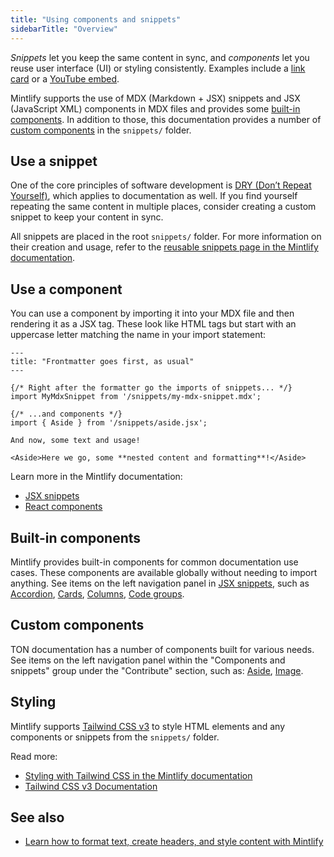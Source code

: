 ```yaml
---
title: "Using components and snippets"
sidebarTitle: "Overview"
---
```


_Snippets_ let you keep the same content in sync, and _components_ let you reuse user interface (UI) or styling consistently. Examples include a [link card](https://www.mintlify.com/docs/components/cards) or a [YouTube embed](https://www.mintlify.com/docs/create/image-embeds#youtube-embeds).

Mintlify supports the use of MDX (Markdown + JSX) snippets and JSX (JavaScript XML) components in MDX files and provides some [built-in components](#built-in-components). In addition to those, this documentation provides a number of [custom components](#custom-components) in the `snippets/` folder.

## Use a snippet

One of the core principles of software development is [DRY (Don’t Repeat Yourself)](https://en.wikipedia.org/wiki/Don%27t_repeat_yourself), which applies to documentation as well. If you find yourself repeating the same content in multiple places, consider creating a custom snippet to keep your content in sync.

All snippets are placed in the root `snippets/` folder. For more information on their creation and usage, refer to the [reusable snippets page in the Mintlify documentation](https://www.mintlify.com/docs/create/reusable-snippets).

## Use a component

You can use a component by importing it into your MDX file and then rendering it as a JSX tag. These look like HTML tags but start with an uppercase letter matching the name in your import statement:

```mdx title="some/page.mdx"
---
title: "Frontmatter goes first, as usual"
---

{/* Right after the formatter go the imports of snippets... */}
import MyMdxSnippet from '/snippets/my-mdx-snippet.mdx';

{/* ...and components */}
import { Aside } from '/snippets/aside.jsx';

And now, some text and usage!

<Aside>Here we go, some **nested content and formatting**!</Aside>
```

Learn more in the Mintlify documentation:

- [JSX snippets](https://www.mintlify.com/docs/create/reusable-snippets#jsx-snippets)
- [React components](https://www.mintlify.com/docs/customize/react-components)

## Built-in components

Mintlify provides built-in components for common documentation use cases. These components are available globally without needing to import anything. See items on the left navigation panel in [JSX snippets](https://www.mintlify.com/docs/create/reusable-snippets#jsx-snippets), such as [Accordion](https://www.mintlify.com/docs/components/accordions), [Cards](https://www.mintlify.com/docs/components/cards), [Columns](https://www.mintlify.com/docs/components/columns), [Code groups](https://www.mintlify.com/docs/components/code-groups).

## Custom components

TON documentation has a number of components built for various needs. See items on the left navigation panel within the "Components and snippets" group under the "Contribute" section, such as: [Aside](aside), [Image](image).

## Styling

Mintlify supports [Tailwind CSS v3][tailwind] to style HTML elements and any components or snippets from the `snippets/` folder.

Read more:

- [Styling with Tailwind CSS in the Mintlify documentation](https://www.mintlify.com/docs/settings/custom-scripts#styling-with-tailwind-css)
- [Tailwind CSS v3 Documentation][tailwind]


## See also

- [Learn how to format text, create headers, and style content with Mintlify](https://www.mintlify.com/docs/text)

[tailwind]: https://v3.tailwindcss.com/docs/utility-first
